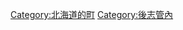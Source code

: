 {{Commonscat|Yoichi, Hokkaido}}
{{Catmore}}

{{DEFAULTSORT:Yoichi}}
[[Category:北海道的町|Category:北海道的町]]
[[Category:後志管內|Category:後志管內]]